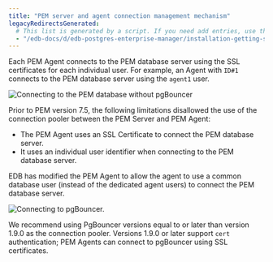 ```yaml
---
title: "PEM server and agent connection management mechanism"
legacyRedirectsGenerated:
  # This list is generated by a script. If you need add entries, use the `legacyRedirects` key.
  - "/edb-docs/d/edb-postgres-enterprise-manager/installation-getting-started/pgbouncer-configuration-guide/8.0/the_pem_server_pem_agent_connection_management_mechanism.html"
---
```


Each PEM Agent connects to the PEM database server using the SSL certificates for each individual user. For example, an Agent with `ID#1` connects to the PEM database server using the `agent1` user.

![Connecting to the PEM database without pgBouncer](../images/pem_database_without_pgbouncer.png)

Prior to PEM version 7.5, the following limitations disallowed the use of the connection pooler between the PEM Server and PEM Agent:

-   The PEM Agent uses an SSL Certificate to connect the PEM database server.
-   It uses an individual user identifier when connecting to the PEM database server.

EDB has modified the PEM Agent to allow the agent to use a common database user (instead of the dedicated agent users) to connect the PEM database server.

![Connecting to pgBouncer.](../images/pem_database_with_pgbouncer.png)

We recommend using PgBouncer versions equal to or later than version 1.9.0 as the connection pooler. Versions 1.9.0 or later support `cert` authentication; PEM Agents can connect to pgBouncer using SSL certificates.
